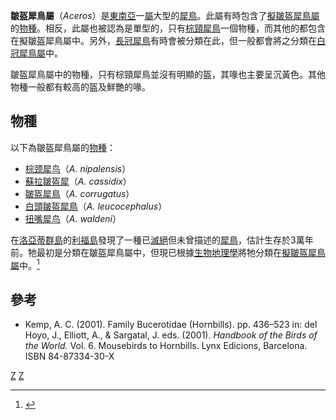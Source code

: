 {{Automatic taxobox
| taxon = Aceros
| image = Lightmatter hornbill2.jpg
| image_caption = [[皱盔犀鸟|皱盔犀鸟]]
| authority = [[荷吉森|Hodgson]], 1844
| subdivision_ranks = [[種|種]]
| subdivision =
* [[蘇拉皺盔犀鳥|蘇拉皺盔犀鳥]] ''A. cassidix''
* [[皺盔犀鳥|皺盔犀鳥]] ''A. corrugatus''
* [[白頭皺盔犀鳥|白頭皺盔犀鳥]] ''A. leucocephalus
* [[棕颈犀鸟|棕颈犀鸟]] ''A. nipalensis''
* [[扭嘴犀鸟|扭嘴犀鸟]] ''A. waldeni''
}}

'''皺盔犀鳥屬'''（''Aceros''）是[[東南亞|東南亞]]一[[屬|屬]]大型的[[犀鳥|犀鳥]]。此屬有時包含了[[擬皺盔犀鳥屬|擬皺盔犀鳥屬]]的[[物種|物種]]。相反，此屬也被認為是單型的，只有[[棕頸犀鳥|棕頸犀鳥]]一個物種，而其他的都包含在擬皺盔犀鳥屬中。另外，[[長冠犀鳥|長冠犀鳥]]有時會被分類在此，但一般都會將之分類在[[白冠犀鳥屬|白冠犀鳥屬]]中。

皺盔犀鳥屬中的物種，只有棕頸犀鳥並沒有明顯的盔，其喙也主要呈沉黃色。其他物種一般都有較高的盔及鮮艷的喙。

== 物種 ==
以下為皺盔犀鳥屬的[[物種|物種]]：

* [[棕颈犀鸟|棕颈犀鸟]]（''A. nipalensis''）
* [[蘇拉皺盔犀|蘇拉皺盔犀]]（''A. cassidix''）
* [[皺盔犀鳥|皺盔犀鳥]]（''A. corrugatus''）
* [[白頭皺盔犀鳥|白頭皺盔犀鳥]]（''A. leucocephalus''）
* [[扭嘴犀鸟|扭嘴犀鸟]]（''A. waldeni''）

在[[洛亞蒂群島|洛亞蒂群島]]的[[利福島|利福島]]發現了一種已[[滅絕|滅絕]]但未曾描述的[[犀鳥|犀鳥]]，估計生存於3萬年前。牠最初是分類在皺盔犀鳥屬中，但現已根據[[生物地理學|生物地理學]]將牠分類在[[擬皺盔犀鳥屬|擬皺盔犀鳥屬]]中。<ref name=steadman2006>{{Cite book en|author=Steadman, David William|year=2006|title=Extinction and Biogeography of Tropical Pacific Islands Birds|publisher=University of Chicago Press|isbn=0-226-77142-3}}</ref>

== 參考 ==
{{reflist}}
* Kemp, A. C. (2001). Family Bucerotidae (Hornbills). pp. 436–523 in: del Hoyo, J., Elliott, A., & Sargatal, J. eds. (2001). ''Handbook of the Birds of the World.'' Vol. 6. Mousebirds to Hornbills. Lynx Edicions, Barcelona. ISBN 84-87334-30-X
{{Taxonbar|from=Q132898}}

[[Category:皺盔犀鳥屬|Z]]
[[Category:犀鳥科|Z]]